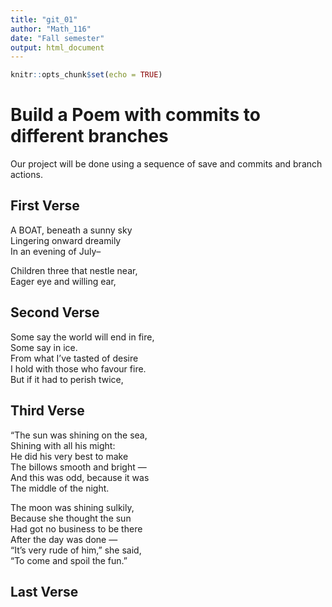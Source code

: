 ---
title: "git_01"
author: "Math_116"
date: "Fall semester"
output: html_document
---

```{r setup, include=FALSE}
knitr::opts_chunk$set(echo = TRUE)
```
# Build a Poem with commits to different branches
Our project will be done using a sequence of save and commits and branch actions.
<!-- Do not modify or change any text in "!--" bracketed areas such as this --- these are instructions to
you, if you change any of this the git program will notice it and compromise your git merging strategy !-->

## First Verse 
A BOAT, beneath a sunny sky  
Lingering onward dreamily  
In an evening of July--    
 
Children three that nestle near,  
Eager eye and willing ear,   

<!--Put the first five lines of a poem by Lewis Carrol in this section!-->

## Second Verse
Some say the world will end in fire,  
Some say in ice.  
From what I’ve tasted of desire  
I hold with those who favour fire.  
But if it had to perish twice,	

<!--Put the first five lines of a poem by Robert Frost here!-->

## Third Verse
"The sun was shining on the sea,   
      Shining with all his might:   
He did his very best to make   
      The billows smooth and bright —   
And this was odd, because it was   
      The middle of the night.   

The moon was shining sulkily,   
      Because she thought the sun   
Had got no business to be there   
      After the day was done —   
"It's very rude of him," she said,   
      "To come and spoil the fun."

<!--Put the first two verses of The Walrus and the Carpenter here!-->

## Last Verse
<!--Put a short poem of your choice 8-20 lines,here!-->
